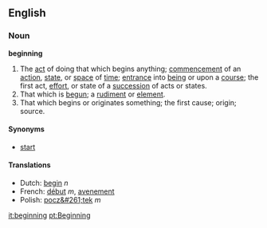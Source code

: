 ==English==
===Noun===
'''beginning'''

#The [[act]] of doing that which begins anything; [[commencement]] of an [[action]], [[state]], or [[space]] of [[time]]; [[entrance]] into [[being]] or upon a [[course]]; the first act, [[effort]], or state of a [[succession]] of acts or states.
#That which is [[begun]]; a [[rudiment]] or [[element]].
#That which begins or originates something; the first cause; origin; source.

====Synonyms====
*[[start]]

====Translations====
*Dutch: [[begin]] ''n''
*French: [[début]] ''m'', [[avenement]]
*Polish: [[pocz&#261;tek]] ''m''

[[it:beginning]]
[[pt:Beginning]]